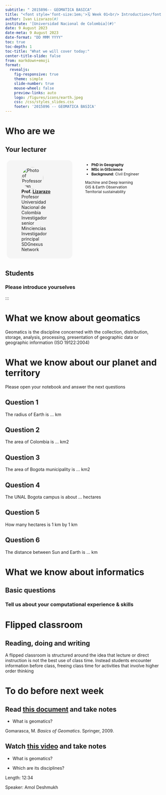 ```yaml
---
subtitle: " 2015896-- GEOMATICA BASICA"
title: "<font style='font-size:1em;'>🗓️ Week 01<br/> Introduction</font>"
author: Ivan Lizarazo(#)
institute: '[Universidad Nacional de Colombia](#)'
date: 9 August 2023
date-meta: 9 August 2023
date-format: "DD MMM YYYY"
toc: true
toc-depth: 1
toc-title: "What we will cover today:"
center-title-slide: false
from: markdown+emoji
format:
  revealjs: 
    fig-responsive: true
    theme: simple
    slide-number: true
    mouse-wheel: false
    preview-links: auto
    logo: /figures/icons/earth.jpeg
    css: /css/styles_slides.css
    footer: '2015896 -- GEOMATICA BASICA'
---
```


# Who are we

## Your lecturer {.smaller}

::: columns

::: {.column style="display:inline-block;width:40%;height:60%;border-radius:1em;margin:1%;padding:1.5%;background-color:#f5f5f5"}
<figure>
    <img src="/figures/people/ials.png" alt="Photo of Professor Ivan Lizarazo" role="presentation" style="object-fit: cover;width:5em;height:5em;border-radius: 50%;font-size:1em;" class="img-responsive atto_image_button_text-bottom">
    <figcaption>
        <strong>Prof.&nbsp;<span><a href="#" target="_blank" class="external">Lizarazo</a></span></strong> 
        <br/>Profesor Universidad Nacional de Colombia
        <br/>Investigador senior Minciencias
        <br/>Investigador principal SDGnexus Network
    </figcaption>
</figure>
:::

::: {.column style="width:50%;font-size:0.85em;margin-left:3%;"}
- **PhD in Geography**
- **MSc in GIScience**
- **Background**: Civil Engineer 


<span class="tag" style="background-color:var(--quarto-hl-st-color)">Machine and Deep learning</span>
<br/>
<span class="tag" style="background-color:var(--quarto-hl-fu-color)">GIS & Earth Observation</span>
<br/>
<span class="tag" style="background-color:var(--quarto-hl-dv-color)">Territorial sustainability</span>

:::

:::

## Students {.smaller}

### Please introduce yourselves

:::

# What we know about geomatics 

 Geomatics is the discipline concerned with the collection, distribution, storage, analysis, processing, presentation of geographic data or geographic information (ISO 19122:2004)

# What we know about our planet and territory

Please open your notebook and  answer the next questions

## Question 1
The radius of Earth is ...  km


## Question 2
The area of  Colombia is ... km2


## Question 3
The area of Bogota municipality is ...  km2

## Question 4
The UNAL Bogota campus is about ... hectares

## Question 5

How many hectares is 1 km by 1 km


## Question 6
The distance between Sun and Earth is ... km


# What we know about informatics

## Basic questions

### Tell us about  your computational experience & skills

# Flipped classroom

## Reading, doing and writing

A flipped classroom is structured around the idea that lecture or direct instruction is not the best use of class time. Instead students encounter information before class, freeing class time for activities that involve higher order thinking

# To do before next week 

## Read [this document](https://drive.google.com/file/d/1soU2Tqkom76N2xmT_tNbO8dk3fP3mLj8/view?usp=sharing) and take notes

- What is geomatics?


Gomarasca, M. *Basics of Geomatics*. Springer, 2009.



## Watch [this video](https://www.youtube.com/watch?v=dDSAz7ZkEqI) and take notes

- What is geomatics?

- Which are its disciplines?

Length: 12:34

Speaker: Amol Deshmukh